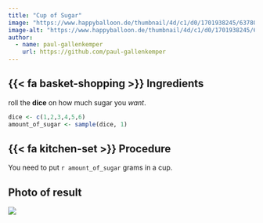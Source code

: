 ```yaml
---
title: "Cup of Sugar"
image: "https://www.happyballoon.de/thumbnail/4d/c1/d0/1701938245/63780351a985e5f5715ba9e630bf5d69ea268092_1920x1920.jpeg"
image-alt: "https://www.happyballoon.de/thumbnail/4d/c1/d0/1701938245/63780351a985e5f5715ba9e630bf5d69ea268092_1920x1920.jpeg"
author:
  - name: paul-gallenkemper
    url: https://github.com/paul-gallenkemper
---
```


## {{< fa basket-shopping >}} Ingredients

roll the **dice** on how much sugar you *want*.

```r
dice <- c(1,2,3,4,5,6)
amount_of_sugar <- sample(dice, 1)
```

## {{< fa kitchen-set >}} Procedure

You need to put `r amount_of_sugar` grams in a cup.

## Photo of result

![](https://www.happyballoon.de/thumbnail/4d/c1/d0/1701938245/63780351a985e5f5715ba9e630bf5d69ea268092_1920x1920.jpeg)
